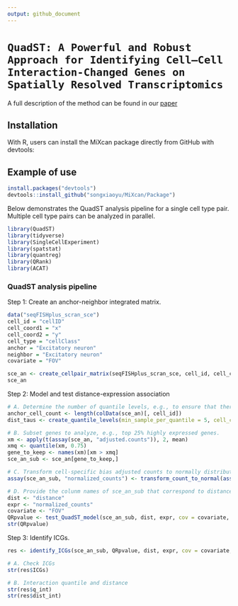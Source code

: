 ```yaml
---
output: github_document
---
```

# `QuadST: A Powerful and Robust Approach for Identifying Cell–Cell Interaction-Changed Genes on Spatially Resolved Transcriptomics`

A full description of the method can be found in our [paper](https://doi.org/10.1101/2023.12.04.570019)

## Installation
With R, users can install the MiXcan package directly from GitHub with devtools:

## Example of use
```r
install.packages("devtools")
devtools::install_github("songxiaoyu/MiXcan/Package")
```

Below demonstrates the QuadST analysis pipeline for a single cell type pair. Multiple cell type pairs can be analyzed in parallel.

```r
library(QuadST)
library(tidyverse)
library(SingleCellExperiment)
library(spatstat)
library(quantreg)
library(QRank)
library(ACAT)
```

### QuadST analysis pipeline
Step 1: Create an anchor-neighbor integrated matrix.
```r
data("seqFISHplus_scran_sce")
cell_id = "cellID"
cell_coord1 = "x"
cell_coord2 = "y"
cell_type = "cellClass"
anchor = "Excitatory neuron"
neighbor = "Excitatory neuron"
covariate = "FOV"

sce_an <- create_cellpair_matrix(seqFISHplus_scran_sce, cell_id, cell_coord1, cell_coord2, cell_type, anchor, neighbor, cov=covariate)
sce_an
```

Step 2: Model and test distance-expression association
```r
# A. Determine the number of quantile levels, e.g., to ensure that there are at least 5 samples in each quantile level.
anchor_cell_count <- length(colData(sce_an)[, cell_id])
dist_taus <- create_quantile_levels(min_sample_per_quantile = 5, cell_count = anchor_cell_count, max_default = 49)

# B. Subset genes to analyze, e.g., top 25% highly expressed genes.
xm <- apply(t(assay(sce_an, "adjusted.counts")), 2, mean)
xmq <- quantile(xm, 0.75)
gene_to_keep <- names(xm)[xm > xmq]
sce_an_sub <- sce_an[gene_to_keep,]

# C. Transform cell-specific bias adjusted counts to normally distributed values.
assay(sce_an_sub, "normalized_counts") <- transform_count_to_normal(assay(sce_an_sub, "adjusted.counts"))

# D. Provide the colunm names of sce_an_sub that correspond to distance, expression values, and covariates to be used for analysis.
dist <- "distance"
expr <- "normalized_counts"
covariate <- "FOV"
QRpvalue <- test_QuadST_model(sce_an_sub, dist, expr, cov = covariate, tau = dist_taus)
str(QRpvalue)
```

Step 3: Identify ICGs.
```r
res <- identify_ICGs(sce_an_sub, QRpvalue, dist, expr, cov = covariate, tau = dist_taus, p_thres = 0.05, fdr = 0.1, ABconst = 0.1)

# A. Check ICGs
str(res$ICGs)

# B. Interaction quantile and distance
str(res$q_int)
str(res$dist_int)
```
